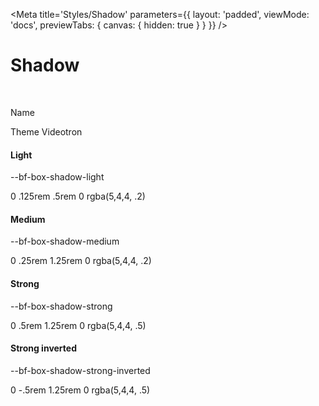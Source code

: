 

<Meta
    title='Styles/Shadow'
    parameters={{
        layout: 'padded',
        viewMode: 'docs',
        previewTabs: { canvas: { hidden: true } }
    }}
/>

# Shadow

<br/>

<div class='d-flex flex-column gap-4'>

<div class='d-flex align-items-center gap-4 w-100 border-bottom pb-2 mb-4'>
    <div class='w-65 d-flex align-items-center gap-4'>
        <p class='bf-text font-weight-bold m-0'>Name</p>
    </div>
    <div class='w-35 d-flex flex-column'>
        <p class='bf-text font-weight-bold m-0'>Theme Videotron</p>
    </div>
</div>

<div class='d-flex align-items-center gap-4'>
    <div class='w-65 d-flex align-items-baseline gap-4'>
        <h4 class='mb-0' style={{ width: '8rem' }}>Light</h4>
        <p class='bf-text small'>--bf-box-shadow-light</p>
    </div>
    <div class='w-35 d-flex align-items-center gap-4'>
        <div style={{ width: '80px', height: '80px', boxShadow: 'var(--bf-box-shadow-light)' }}></div>
        <p class='bf-text small bf-color-neutral-secondary'>0 .125rem .5rem 0 rgba(5,4,4, .2)</p>
    </div>
</div>

<div class='d-flex align-items-center gap-4'>
    <div class='w-65 d-flex align-items-baseline gap-4'>
        <h4 class='mb-0' style={{ width: '8rem' }}>Medium</h4>
        <p class='bf-text small'>--bf-box-shadow-medium</p>
    </div>
    <div class='w-35 d-flex align-items-center gap-4'>
        <div style={{ width: '80px', height: '80px', boxShadow: 'var(--bf-box-shadow-medium)' }}></div>
        <p class='bf-text small bf-color-neutral-secondary'>0 .25rem 1.25rem 0 rgba(5,4,4, .2)</p>
    </div>
</div>

<div class='d-flex align-items-center gap-4'>
    <div class='w-65 d-flex align-items-baseline gap-4'>
        <h4 class='mb-0' style={{ width: '8rem' }}>Strong</h4>
        <p class='bf-text small'>--bf-box-shadow-strong</p>
    </div>
    <div class='w-35 d-flex align-items-center gap-4'>
        <div style={{ width: '80px', height: '80px', boxShadow: 'var(--bf-box-shadow-strong)' }}></div>
        <p class='bf-text small bf-color-neutral-secondary'>0 .5rem 1.25rem 0 rgba(5,4,4, .5)</p>
    </div>
</div>

<div class='d-flex align-items-center gap-4'>
    <div class='w-65 d-flex align-items-baseline gap-4'>
        <h4 class='mb-0' style={{ width: '8rem' }}>Strong inverted</h4>
        <p class='bf-text small'>--bf-box-shadow-strong-inverted</p>
    </div>
    <div class='w-35 d-flex align-items-center gap-4'>
        <div style={{ width: '80px', height: '80px', boxShadow: 'var(--bf-box-shadow-strong-inverted)' }}></div>
        <p class='bf-text small bf-color-neutral-secondary'>0 -.5rem 1.25rem 0 rgba(5,4,4, .5)</p>
    </div>
</div>

</div>
